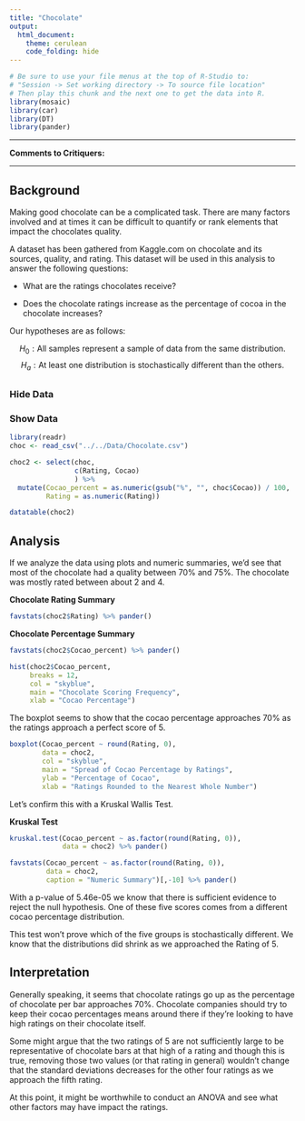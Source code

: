 ```yaml
---
title: "Chocolate"
output: 
  html_document:
    theme: cerulean
    code_folding: hide
---
```


```r
# Be sure to use your file menus at the top of R-Studio to:
# "Session -> Set working directory -> To source file location"
# Then play this chunk and the next one to get the data into R.
library(mosaic)
library(car)
library(DT)
library(pander)
```

----

<!-- Instructions:

 Use the Chocolate dataset and a Kruskal-Wallis Test(s) to answer an interesting question(s) that you come up with.
 
 About the dataset:
 
  * Company: Name of the company manufacturing the bar.

  * Orig: The specific geo-region of origin for the bar.

  * Review: Year of publication of the review.

  * Cocoa: Cocoa percentage (darkness) of the chocolate bar being reviewed.

  * Location: Manufacturer base country.

  * Rating: Expert rating for the bar.
      5= Elite (Transcending beyond the ordinary limits)
      4= Premium (Superior flavor development, character and style)
      3= Satisfactory(3.0) to praiseworthy(3.75) (well made with special qualities)
      2= Disappointing (Passable but contains at least one significant flaw)
      1= Unpleasant (mostly unpalatable)

   * Type: The variety (breed) of cocoa bean used, if provided.
   
   * BroadOrig: The broad geo-region of origin for the bean.

Note this dataset and description come from: © 2018 Kaggle Inc for further details visit:

[Kaggle.com](https://www.kaggle.com/rtatman/chocolate-bar-ratings/data)


If you want to give your critiques some ideas about what you have questions on and would like help with, place those details here.-->
**Comments to Critiquers:** 



<!--End your comments to your critiquers before this line.-->

----

<!--Begin writing your Analysis after this point.-->

## Background
Making good chocolate can be a complicated task. There are many factors involved and at times it can be difficult to quantify or rank elements that impact the chocolates quality. 

A dataset has been gathered from Kaggle.com on chocolate and its sources, quality, and rating. This dataset will be used in this analysis to answer the following questions:

  - What are the ratings chocolates receive?
  
  - Does the chocolate ratings increase as the percentage of cocoa in the chocolate increases?

Our hypotheses are as follows:

$$
  H_0: \text{All samples represent a sample of data from the same distribution.}
$$ 
$$
  H_a: \text{At least one distribution is stochastically different than the others.}
$$

## {.tabset .tabset-pills .tabset-fade}

### Hide Data

### Show Data {.tabset}

```r
library(readr)
choc <- read_csv("../../Data/Chocolate.csv")
```

```r
choc2 <- select(choc,
                c(Rating, Cocao)
                ) %>%
  mutate(Cocao_percent = as.numeric(gsub("%", "", choc$Cocao)) / 100,
         Rating = as.numeric(Rating))
```

```r
datatable(choc2)
```

## Analysis

If we analyze the data using plots and numeric summaries, we'd see that most of the chocolate had a quality between 70% and 75%. The chocolate was mostly rated between about 2 and 4. 

**Chocolate Rating Summary**
```r
favstats(choc2$Rating) %>% pander()
```

**Chocolate Percentage Summary**

```r
favstats(choc2$Cocao_percent) %>% pander()
```
```r
hist(choc2$Cocao_percent, 
     breaks = 12,
     col = "skyblue",
     main = "Chocolate Scoring Frequency",
     xlab = "Cocao Percentage")
```

The boxplot seems to show that the cocao percentage approaches 70% as the ratings approach a perfect score of 5.

```r
boxplot(Cocao_percent ~ round(Rating, 0),
        data = choc2,
        col = "skyblue",
        main = "Spread of Cocao Percentage by Ratings",
        ylab = "Percentage of Cocao",
        xlab = "Ratings Rounded to the Nearest Whole Number")
```

Let's confirm this with a Kruskal Wallis Test.


**Kruskal Test**
```r
kruskal.test(Cocao_percent ~ as.factor(round(Rating, 0)),
             data = choc2) %>% pander()
```

```r
favstats(Cocao_percent ~ as.factor(round(Rating, 0)), 
         data = choc2,
         caption = "Numeric Summary")[,-10] %>% pander()
```
With a p-value of 5.46e-05 we know that there is sufficient evidence to reject the null hypothesis. One of these five scores comes from a different cocao percentage distribution.

This test won't prove which of the five groups is stochastically different. We know that the distributions did shrink as we approached the Rating of 5. 

## Interpretation
Generally speaking, it seems that chocolate ratings go up as the percentage of chocolate per bar approaches 70%. Chocolate companies should try to keep their cocao percentages means around there if they're looking to have high ratings on their chocolate itself.

Some might argue that the two ratings of 5 are not sufficiently large to be representative of chocolate bars at that high of a rating and though this is true, removing those two values (or that rating in general) wouldn't change that the standard deviations decreases for the other four ratings as we approach the fifth rating.

At this point, it might be worthwhile to conduct an ANOVA and see what other factors may have impact the ratings.





